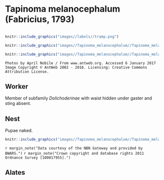 # **Tapinoma melanocephalum** (Fabricius, 1793)

```marginfigure
```

```r
knitr::include_graphics("images//labels//tramp.png")
```

```r
knitr::include_graphics("images//Tapinoma_melanocephalum//Tapinoma_melanocephalum_head.jpg")
```

```r
knitr::include_graphics("images//Tapinoma_melanocephalum//Tapinoma_melanocephalum_side.jpg")
```

```block
Photos by April Nobile / From www.antweb.org. Accessed 6 January 2017
Image Copyright © AntWeb 2002 - 2016. Licensing: Creative Commons Attribution License.
```

## Worker
Member of subfamily *Dolichoderinae* with waist hidden under gaster and sting absent.

## Nest
Pupae naked.

```r
knitr::include_graphics("images//Tapinoma_melanocephalum//Tapinoma_melanocephalum_map.png")
```
`r margin_note("Data courtesy of the NBN Gateway and provided by BWARS.")`
`r margin_note("Crown copyright and database rights 2011 Ordnance Survey [100017955].")`

## Alates

\pagebreak